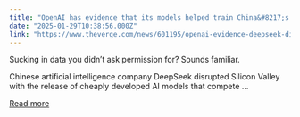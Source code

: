 ```yaml
---
title: "OpenAI has evidence that its models helped train China&#8217;s DeepSeek"
date: "2025-01-29T10:38:56.000Z"
link: "https://www.theverge.com/news/601195/openai-evidence-deepseek-distillation-ai-data"
---
```


Sucking in data you didn’t ask permission for? Sounds familiar.

Chinese artificial intelligence company DeepSeek disrupted Silicon Valley with the release of cheaply developed AI models that compete ...

[Read more](https://www.theverge.com/news/601195/openai-evidence-deepseek-distillation-ai-data)
